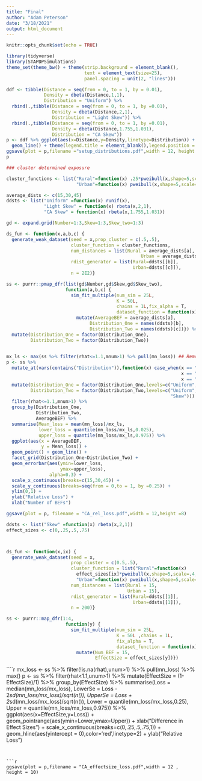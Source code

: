 ```yaml
---
title: "Final"
author: "Adam Peterson"
date: "3/18/2021"
output: html_document
---
```


```r
knitr::opts_chunk$set(echo = TRUE)
```

```r
library(tidyverse)
library(STAPDPSimulations)
theme_set(theme_bw() + theme(strip.background = element_blank(),
                             text = element_text(size=25),
                             panel.spacing = unit(2, "lines")))
```




```r
ddf <- tibble(Distance = seq(from = 0, to = 1, by = 0.01),
              Density = dbeta(Distance,1,1),
              Distribution = "Uniform") %>%
  rbind(.,tibble(Distance = seq(from = 0, to = 1, by =0.01),
                 Density = dbeta(Distance,2,1),
                 Distribution = "Light Skew")) %>% 
  rbind(.,tibble(Distance = seq(from = 0, to = 1, by =0.01),
                 Density = dbeta(Distance,1.755,1.031),
                 Distribution = "CA Skew"))
p <- ddf %>% ggplot(aes(x=Distance,y=Density,linetype=Distribution)) +
  geom_line() + theme(legend.title = element_blank(),legend.position = 'bottom')
ggsave(plot = p,filename ="setup_distributions.pdf",width = 12, height = 8)
p
```



```r
### cluster determined exposure

cluster_functions <- list("Rural"=function(x) .25*pweibull(x,shape=5,scale=.4,lower.tail=FALSE),
                          "Urban"=function(x) pweibull(x,shape=5,scale=.4,lower.tail=FALSE))

average_dists <- c(15,30,45)
ddsts <- list("Uniform" =function(x) runif(x),
              "Light Skew" = function(x) rbeta(x,2,1),
              "CA Skew" = function(x) rbeta(x,1.755,1.031))

gd <- expand.grid(Number=1:3,Skew=1:3,Skew_two=1:3)

ds_fun <- function(x,a,b,c) {
  generate_weak_dataset(seed = x,prop_cluster = c(.5,.5),
                        cluster_function = cluster_functions,
                        num_distances = list(Rural = average_dists[a],
                                                  Urban = average_dists[a]),
                        rdist_generator = list(Rural=ddsts[[b]],
                                               Urban=ddsts[[c]]),
                        n = 2E2)}

ss <- purrr::pmap_dfr(list(gd$Number,gd$Skew,gd$Skew_two),
                      function(a,b,c) {
                        sim_fit_multiple(num_sim = 25L,
                                         K = 50L,
                                         chains = 1L,fix_alpha = T,
                                         dataset_function = function(x) ds_fun(x,a,b,c)) %>% 
                          mutate(AverageBEF = average_dists[a], 
                               Distribution_One = names(ddsts)[b],
                               Distribution_Two = names(ddsts)[c])}) %>% 
  mutate(Distribution_One = factor(Distribution_One),
         Distribution_Two = factor(Distribution_Two))
                        

```



```r
mx_ls <- max(ss %>% filter(rhat<=1.1,mnum>1) %>% pull(mn_loss)) ## Remove 6 simulations without convergence or only 1 cluster estimated
p <- ss %>% 
  mutate_at(vars(contains("Distribution")),function(x) case_when(x == "CA Skew" ~ "CA",
                                                                 x == "Light Skew" ~ "Skew",
                                                                 x == "Uniform" ~ "Uniform")) %>% 
  mutate(Distribution_One = factor(Distribution_One,levels=c("Uniform","CA","Skew")),
         Distribution_Two = factor(Distribution_Two,levels=c("Uniform","CA",
                                                             "Skew"))) %>% 
  filter(rhat<=1.1,mnum>1) %>%
  group_by(Distribution_One,
           Distribution_Two,
           AverageBEF) %>% 
  summarise(Mean_loss = mean(mn_loss)/mx_ls,
            lower_loss = quantile(mn_loss/mx_ls,0.025),
            upper_loss = quantile(mn_loss/mx_ls,0.975)) %>% 
  ggplot(aes(x = AverageBEF,
             y = Mean_loss)) + 
  geom_point() + geom_line() + 
  facet_grid(Distribution_One~Distribution_Two) +
  geom_errorbar(aes(ymin=lower_loss,
                    ymax=upper_loss),
                alpha=0.3) + 
  scale_x_continuous(breaks=c(15,30,45)) +
  scale_y_continuous(breaks=seq(from = 0,to = 1, by =0.25)) + 
  ylim(0,1) +
  ylab("Relative Loss") + 
  xlab("Number of BEFs")
```

```r
ggsave(plot = p, filename = "CA_rel_loss.pdf",width = 12,height =8)
```

```r

ddsts <- list("Skew" =function(x) rbeta(x,2,1))
effect_sizes <- c(0,.25,.5,.75)



ds_fun <- function(x,ix) {
  generate_weak_dataset(seed = x,
                        prop_cluster = c(0.5,.5),
                        cluster_function = list("Rural"=function(x)
                          effect_sizes[ix]*pweibull(x,shape=5,scale=.4,lower.tail=F),
                          "Urban"=function(x) pweibull(x,shape=5,scale=.4,lower.tail=F)),
                        num_distances = list(Rural = 15,
                                             Urban = 15),
                        rdist_generator = list(Rural=ddsts[[1]],
                                               Urban=ddsts[[1]]),
                        n = 200)}

ss <- purrr::map_dfr(1:4,
                      function(y) {
                        sim_fit_multiple(num_sim = 25L,
                                         K = 50L ,chains = 1L,
                                         fix_alpha = T,
                                         dataset_function = function(x) ds_fun(x,y)) %>% 
                          mutate(Num_BEF = 15,
                                 EffectSize = effect_sizes[y])})
```


````r
mx_loss <- ss %>% filter(!is.na(rhat),unum>1) %>% pull(mn_loss) %>% max()
p <- ss %>% 
  filter(rhat<1.1,unum>1) %>% 
  mutate(EffectSize = (1-EffectSize)/1) %>%
  group_by(EffectSize) %>% 
  summarise(Loss = median(mn_loss/mx_loss),
            LowerSe = Loss - 2*sd(mn_loss/mx_loss)/sqrt(n()),
            UpperSe = Loss + 2*sd(mn_loss/mx_loss)/sqrt(n()),
            Lower = quantile(mn_loss/mx_loss,0.25),
            Upper = quantile(mn_loss/mx_loss,0.975)) %>% 
  ggplot(aes(x=EffectSize,y=Loss)) + 
  geom_pointrange(aes(ymin=Lower,ymax=Upper)) + 
  xlab("Difference in Effect Sizes") + 
  scale_x_continuous(breaks=c(0,.25,.5,.75,1)) + 
  geom_hline(aes(yintercept = 0),color='red',linetype=2) + 
  ylab("Relative Loss")

```


```r
ggsave(plot = p,filename = "CA_effectsize_loss.pdf",width = 12 , height = 10)
```

